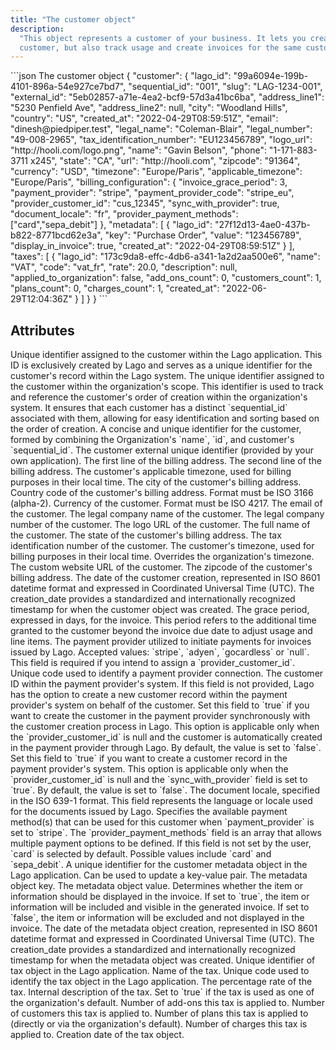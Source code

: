 ```yaml
---
title: "The customer object"
description:
  "This object represents a customer of your business. It lets you create or update a
  customer, but also track usage and create invoices for the same customer."
---
```


<RequestExample>
```json The customer object
{
  "customer": {
    "lago_id": "99a6094e-199b-4101-896a-54e927ce7bd7",
    "sequential_id": "001",
    "slug": "LAG-1234-001",
    "external_id": "5eb02857-a71e-4ea2-bcf9-57d3a41bc6ba",
    "address_line1": "5230 Penfield Ave",
    "address_line2": null,
    "city": "Woodland Hills",
    "country": "US",
    "created_at": "2022-04-29T08:59:51Z",
    "email": "dinesh@piedpiper.test",
    "legal_name": "Coleman-Blair",
    "legal_number": "49-008-2965",
    "tax_identification_number": "EU123456789",
    "logo_url": "http://hooli.com/logo.png",
    "name": "Gavin Belson",
    "phone": "1-171-883-3711 x245",
    "state": "CA",
    "url": "http://hooli.com",
    "zipcode": "91364",
    "currency": "USD",
    "timezone": "Europe/Paris",
    "applicable_timezone": "Europe/Paris",
    "billing_configuration": {
      "invoice_grace_period": 3,
      "payment_provider": "stripe",
      "payment_provider_code": "stripe_eu",
      "provider_customer_id": "cus_12345",
      "sync_with_provider": true,
      "document_locale": "fr",
      "provider_payment_methods": ["card","sepa_debit"]
    },
    "metadata": [
      {
        "lago_id": "27f12d13-4ae0-437b-b822-8771bcd62e3a",
        "key": "Purchase Order",
        "value": "123456789",
        "display_in_invoice": true,
        "created_at": "2022-04-29T08:59:51Z"
      }
    ],
    "taxes": [
      {
        "lago_id": "173c9da8-effc-4db6-a341-1a2d2aa500e6",
        "name": "VAT",
        "code": "vat_fr",
        "rate": 20.0,
        "description": null,
        "applied_to_organization": false,
        "add_ons_count": 0,
        "customers_count": 1,
        "plans_count": 0,
        "charges_count": 1,
        "created_at": "2022-06-29T12:04:36Z"
      }
    ]
  }
}
```
</RequestExample>

## Attributes

<ResponseField name="customer" type="object">
  <Expandable title="object" defaultOpen="true">
    <ResponseField name="lago_id" type="string" required>
      Unique identifier assigned to the customer within the Lago application.
      This ID is exclusively created by Lago and serves as a unique identifier
      for the customer's record within the Lago system.
    </ResponseField>
    <ResponseField name="sequential_id" type="integer" required>
      The unique identifier assigned to the customer within the organization's
      scope. This identifier is used to track and reference the customer's order
      of creation within the organization's system. It ensures that each
      customer has a distinct `sequential_id` associated with them, allowing
      for easy identification and sorting based on the order of creation.
    </ResponseField>
    <ResponseField name="slug" type="string" required>
      A concise and unique identifier for the customer, formed by combining the
      Organization's `name`, `id`, and customer's `sequential_id`.
    </ResponseField>
    <ResponseField name="external_id" type="string">
      The customer external unique identifier (provided by your own
      application).
    </ResponseField>
    <ResponseField name="address_line1" type="string">
      The first line of the billing address.
    </ResponseField>
    <ResponseField name="address_line2" type="string">
      The second line of the billing address.
    </ResponseField>
    <ResponseField name="applicable_timezone" type="string" required>
      The customer's applicable timezone, used for billing purposes in their
      local time.
    </ResponseField>
    <ResponseField name="city" type="string">
      The city of the customer's billing address.
    </ResponseField>
    <ResponseField name="country" type="string">
      Country code of the customer's billing address. Format must be ISO 3166
      (alpha-2).
    </ResponseField>
    <ResponseField name="currency" type="string">
      Currency of the customer. Format must be ISO 4217.
    </ResponseField>
    <ResponseField name="email" type="string">
      The email of the customer.
    </ResponseField>
    <ResponseField name="legal_name" type="string">
      The legal company name of the customer.
    </ResponseField>
    <ResponseField name="legal_number" type="string">
      The legal company number of the customer.
    </ResponseField>
    <ResponseField name="logo_url" type="string">
      The logo URL of the customer.
    </ResponseField>
    <ResponseField name="name" type="string">
      The full name of the customer.
    </ResponseField>
    <ResponseField name="state" type="string">
      The state of the customer's billing address.
    </ResponseField>
    <ResponseField name="tax_identification_number" type="string">
      The tax identification number of the customer.
    </ResponseField>
    <ResponseField name="timezone" type="string">
      The customer's timezone, used for billing purposes in their local time.
      Overrides the organization's timezone.
    </ResponseField>
    <ResponseField name="url" type="string">
      The custom website URL of the customer.
    </ResponseField>
    <ResponseField name="zipcode" type="string">
      The zipcode of the customer's billing address.
    </ResponseField>
    <ResponseField name="created_at" type="string" required>
      The date of the customer creation, represented in ISO 8601 datetime format
      and expressed in Coordinated Universal Time (UTC). The creation_date
      provides a standardized and internationally recognized timestamp for when
      the customer object was created.
    </ResponseField>
    <ResponseField name="billing_configuration" type="object">
      <Expandable title="object">
        <ResponseField name="invoice_grace_period" type="integer">
          The grace period, expressed in days, for the invoice. This period
          refers to the additional time granted to the customer beyond the
          invoice due date to adjust usage and line items.
        </ResponseField>
        <ResponseField name="payment_provider" type="string">
          The payment provider utilized to initiate payments for invoices issued
          by Lago. Accepted values: `stripe`, `adyen`, `gocardless` or `null`.
          This field is required if you intend to assign a
          `provider_customer_id`.
        </ResponseField>
        <ResponseField name="payment_provider_code" type="string">
          Unique code used to identify a payment provider connection.
        </ResponseField>
        <ResponseField name="provider_customer_id" type="string">
          The customer ID within the payment provider's system. If this field is
          not provided, Lago has the option to create a new customer record
          within the payment provider's system on behalf of the customer.
        </ResponseField>
        <ResponseField name="sync" type="boolean">
          Set this field to `true` if you want to create the customer in the
          payment provider synchronously with the customer creation process in
          Lago. This option is applicable only when the `provider_customer_id`
          is null and the customer is automatically created in the payment
          provider through Lago. By default, the value is set to `false`.
        </ResponseField>
        <ResponseField name="sync_with_provider" type="boolean">
          Set this field to `true` if you want to create a customer record in
          the payment provider's system. This option is applicable only when the
          `provider_customer_id` is null and the `sync_with_provider` field is
          set to `true`. By default, the value is set to `false`.
        </ResponseField>
        <ResponseField name="document_locale" type="string">
          The document locale, specified in the ISO 639-1 format. This field
          represents the language or locale used for the documents issued by
          Lago.
        </ResponseField>
        <ResponseField name="provider_payment_methods" type="array">
          Specifies the available payment method(s) that can be used for this customer when `payment_provider` is set to `stripe`. 
          The `provider_payment_methods` field is an array that allows multiple payment options to be defined. If this field is not set by the user, `card` is selected by default.
          Possible values include `card` and `sepa_debit`.
        </ResponseField>
      </Expandable>
    </ResponseField>
    <ResponseField name="metadata" type="array">
      <Expandable title="array">
        <ResponseField name="lago_id" type="string" required>
          A unique identifier for the customer metadata object in the Lago
          application. Can be used to update a key-value pair.
        </ResponseField>
        <ResponseField name="key" type="string" required>
          The metadata object key.
        </ResponseField>
        <ResponseField name="value" type="string" required>
          The metadata object value.
        </ResponseField>
        <ResponseField name="display_in_invoice" type="boolean" required>
          Determines whether the item or information should be displayed in the
          invoice. If set to `true`, the item or information will be included
          and visible in the generated invoice. If set to `false`, the item or
          information will be excluded and not displayed in the invoice.
        </ResponseField>
        <ResponseField name="created_at" type="string" required>
          The date of the metadata object creation, represented in ISO 8601
          datetime format and expressed in Coordinated Universal Time (UTC). The
          creation_date provides a standardized and internationally recognized
          timestamp for when the metadata object was created.
        </ResponseField>
      </Expandable>
    </ResponseField>
    <ResponseField name="taxes" type="array">
      <Expandable title="array">
        <ResponseField name="lago_id" type="string" required>
          Unique identifier of tax object in the Lago application.
        </ResponseField>
        <ResponseField name="name" type="string" required>
          Name of the tax.
        </ResponseField>
        <ResponseField name="code" type="string" required>
          Unique code used to identify the tax object in the Lago application.
        </ResponseField>
        <ResponseField name="rate" type="float" required>
          The percentage rate of the tax.
        </ResponseField>
        <ResponseField name="description" type="string | null">
          Internal description of the tax.
        </ResponseField>
        <ResponseField name="applied_to_organization" type="boolean" required>
          Set to `true` if the tax is used as one of the organization's default. 
        </ResponseField>
        <ResponseField name="add_ons_count" type="integer" required>
          Number of add-ons this tax is applied to.
        </ResponseField>
        <ResponseField name="customers_count" type="integer" required>
          Number of customers this tax is applied to.
        </ResponseField>
        <ResponseField name="plans_count" type="integer" required>
          Number of plans this tax is applied to (directly or via the organization's default).
        </ResponseField>
        <ResponseField name="charges_count" type="integer" required>
          Number of charges this tax is applied to.
        </ResponseField>
        <ResponseField name="created_at" type="string" required>
          Creation date of the tax object.
        </ResponseField>
      </Expandable>
    </ResponseField>
  </Expandable>
</ResponseField>
